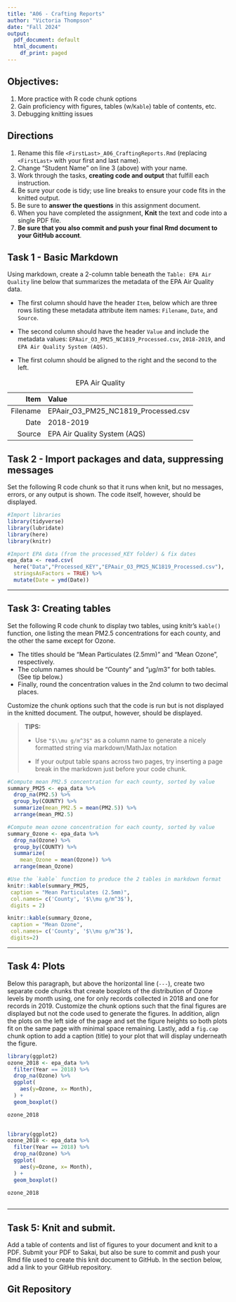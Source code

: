 ```yaml
---
title: "A06 - Crafting Reports"
author: "Victoria Thompson"
date: "Fall 2024"
output:
  pdf_document: default
  html_document:
    df_print: paged
---
```


## Objectives:

1.  More practice with R code chunk options
2.  Gain proficiency with figures, tables (w/`Kable`) table of contents, etc.
3.  Debugging knitting issues

## Directions

1.  Rename this file `<FirstLast>_A06_CraftingReports.Rmd` (replacing `<FirstLast>` with your first and last name).
2.  Change "Student Name" on line 3 (above) with your name.
3.  Work through the tasks, **creating code and output** that fulfill each instruction.
4.  Be sure your code is tidy; use line breaks to ensure your code fits in the knitted output.
5.  Be sure to **answer the questions** in this assignment document.
6.  When you have completed the assignment, **Knit** the text and code into a single PDF file.
7.  **Be sure that you also commit and push your final Rmd document to your GitHub account**.

## Task 1 - Basic Markdown

Using markdown, create a 2-column table beneath the `Table: EPA Air Quality` line below that summarizes the metadata of the EPA Air Quality data.

- The first column should have the header `Item`, below which are three rows listing these metadata attribute item names: `Filename`, `Date`, and `Source`.

- The second column should have the header `Value` and include the metadata values: `EPAair_O3_PM25_NC1819_Processed.csv`, `2018-2019`, and `EPA Air Quality System (AQS)`.

- The first column should be aligned to the right and the second to the left.

Table: EPA Air Quality

| Item | Value |
|-------:|:------|
| Filename | EPAair_O3_PM25_NC1819_Processed.csv | 
| Date | 2018-2019 | 
| Source | EPA Air Quality System (AQS) |

  
## Task 2 - Import packages and data, suppressing messages

Set the following R code chunk so that it runs when knit, but no messages, errors, or any output is shown. The code itself, however, should be displayed.

```r
#Import libraries
library(tidyverse)
library(lubridate)
library(here)
library(knitr)

#Import EPA data (from the processed_KEY folder) & fix dates
epa_data <- read.csv(
  here("Data","Processed_KEY","EPAair_O3_PM25_NC1819_Processed.csv"),
  stringsAsFactors = TRUE) %>% 
  mutate(Date = ymd(Date))

```

---

## Task 3: Creating tables

Set the following R code chunk to display two tables, using knitr's `kable()` function, one listing the mean PM2.5 concentrations for each county, and the other the same except for Ozone. 

-   The titles should be "Mean Particulates (2.5mm)" and "Mean Ozone", respectively. 
-   The column names should be "County" and "µg/m3" for both tables. (See tip below.)
-   Finally, round the concentration values in the 2nd column to two decimal places.

Customize the chunk options such that the code is run but is not displayed in the knitted document. The output, however, should be displayed.

> **TIPS:**
>
> -   Use `"$\\mu g/m^3$"` as a column name to generate a nicely formatted string via markdown/MathJax notation
>
> -   If your output table spans across two pages, try inserting a page break in the markdown just before your code chunk.


```r
#Compute mean PM2.5 concentration for each county, sorted by value
summary_PM25 <- epa_data %>% 
  drop_na(PM2.5) %>% 
  group_by(COUNTY) %>% 
  summarize(mean_PM2.5 = mean(PM2.5)) %>% 
  arrange(mean_PM2.5)

#Compute mean ozone concentration for each county, sorted by value
summary_Ozone <- epa_data %>% 
  drop_na(Ozone) %>% 
  group_by(COUNTY) %>% 
  summarize(
    mean_Ozone = mean(Ozone)) %>% 
  arrange(mean_Ozone)
```

\newpage

```r
#Use the `kable` function to produce the 2 tables in markdown format
knitr::kable(summary_PM25,
 caption = "Mean Particulates (2.5mm)",
 col.names= c('County', '$\\mu g/m^3$'),
 digits = 2)

knitr::kable(summary_Ozone, 
 caption = "Mean Ozone",
 col.names= c('County', '$\\mu g/m^3$'),
 digits=2)

```

---

## Task 4: Plots

Below this paragraph, but above the horizontal line (`---`), create two separate code chunks that create boxplots of the distribution of Ozone levels by month using, one for only records collected in 2018 and one for records in 2019. Customize the chunk options such that the final figures are displayed but not the code used to generate the figures. In addition, align the plots on the left side of the page and set the figure heights so both plots fit on the same page with minimal space remaining. Lastly, add a `fig.cap` chunk option to add a caption (title) to your plot that will display underneath the figure.

```r

library(ggplot2)
ozone_2018 <- epa_data %>% 
  filter(Year == 2018) %>% 
  drop_na(Ozone) %>% 
  ggplot(
    aes(y=Ozone, x= Month),
  ) +
  geom_boxplot()

ozone_2018
  
```

```r

library(ggplot2)
ozone_2018 <- epa_data %>% 
  filter(Year == 2018) %>% 
  drop_na(Ozone) %>% 
  ggplot(
    aes(y=Ozone, x= Month),
  ) +
  geom_boxplot()

ozone_2018
  
```
---

\newpage

## Task 5: Knit and submit.

Add a table of contents and list of figures to your document and knit to a PDF. Submit your PDF to Sakai, but also be sure to commit and push your Rmd file used to create this knit document to GitHub. In the section below, add a link to your GitHub repository.

## Git Repository
